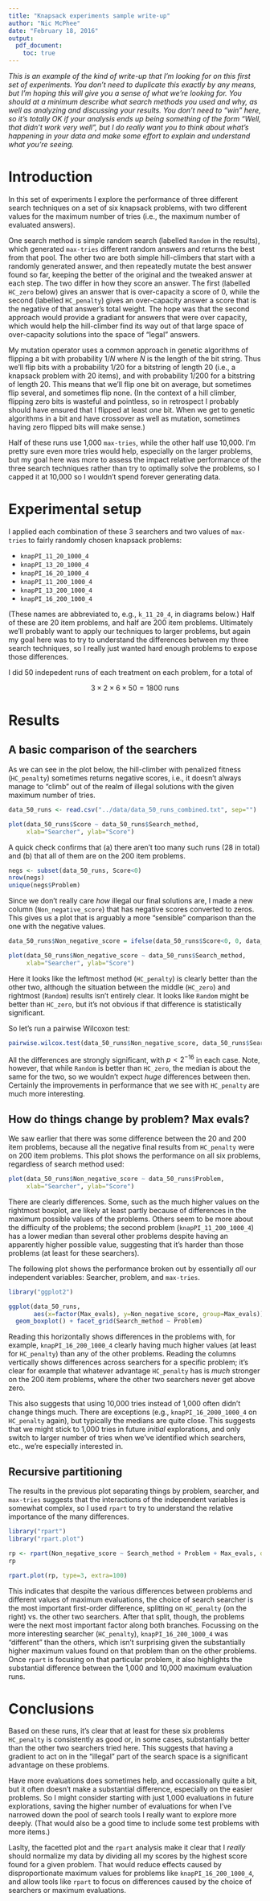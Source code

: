 ```yaml
---
title: "Knapsack experiments sample write-up"
author: "Nic McPhee"
date: "February 18, 2016"
output: 
  pdf_document:
    toc: true
---
```


_This is an example of the kind of write-up that I'm looking for on this first set of experiments. You don't need to duplicate this exactly by any means, but I'm hoping this will give you a sense of what we're looking for. You should at a minimum describe what search methods you used and why, as well as analyzing and discussing your results. You don't need to "win" here, so it's totally OK if your analysis ends up being something of the form "Well, that didn't work very well", but I do really want you to think about what's happening in your data and make some effort to explain and understand what you're seeing._

# Introduction

In this set of experiments I explore the performance of three different search techniques on a set of six knapsack problems, with two different values for the maximum number of tries (i.e., the maximum number of evaluated answers).

One search method is simple random search (labelled `Random` in the results), which generated `max-tries` different random answers and returns the best from that pool. The other two are both simple hill-climbers that start with a randomly generated answer, and then repeatedly mutate the best answer found so far, keeping the better of the original and the tweaked answer at each step. The two differ in how they score an answer. The first (labelled `HC_zero` below) gives an answer that is over-capacity a score of 0, while the second (labelled `HC_penalty`) gives an over-capacity answer a score that is the negative of that answer's total weight. The hope was that the second approach would provide a gradiant for answers that were over capacity, which would help the hill-climber find its way out of that large space of over-capacity solutions into the space of "legal" answers.

My mutation operator uses a common approach in genetic algorithms of flipping a bit with probability $1/N$ where $N$ is the length of the bit string. Thus we'll flip bits with a probability $1/20$ for a bitstring of length 20 (i.e., a knapsack problem with 20 items), and with probability $1/200$ for a bitstring of length 20. This means that we'll flip one bit on average, but sometimes flip several, and sometimes flip none. (In the context of a hill climber, flipping zero bits is wasteful and pointless, so in retrospect I probably should have ensured that I flipped at least _one_ bit. When we get to genetic algorithms in a bit and have crossover as well as mutation, sometimes having zero flipped bits will make sense.)

Half of these runs use 1,000 `max-tries`, while the other half use 10,000. I'm pretty sure even more tries would help, especially on the larger problems, but my goal here was more to assess the impact relative performance of the three search techniques rather than try to optimally solve the problems, so I capped it at 10,000 so I wouldn't spend forever generating data.

# Experimental setup

I applied each combination of these 3 searchers and two values of `max-tries` to fairly randomly chosen knapsack problems:

* `knapPI_11_20_1000_4`
* `knapPI_13_20_1000_4` 
* `knapPI_16_20_1000_4`
* `knapPI_11_200_1000_4`
* `knapPI_13_200_1000_4`
* `knapPI_16_200_1000_4`

(These names are abbreviated to, e.g., `k_11_20_4`, in diagrams below.) Half of these are 20 item problems, and half are 200 item problems. Ultimately we'll probably want to apply our techniques to larger problems, but again my goal here was to try to understand the differences between my three search techniques, so I really just wanted hard enough problems to expose those differences.

I did 50 indepedent runs of each treatment on each problem, for a total of

$$3 \times 2 \times 6 \times 50 = 1800 \textrm{ runs}$$

# Results

## A basic comparison of the searchers

As we can see in the plot below, the hill-climber with penalized fitness (`HC_penalty`) sometimes returns negative scores, i.e., it doesn't always manage to "climb" out of the realm of illegal solutions with the given maximum number of tries.

```r
data_50_runs <- read.csv("../data/data_50_runs_combined.txt", sep="")

plot(data_50_runs$Score ~ data_50_runs$Search_method,
     xlab="Searcher", ylab="Score")
```

A quick check confirms that (a) there aren't too many such runs (28 in total) and (b) that all of them are on the 200 item problems.

```r
negs <- subset(data_50_runs, Score<0)
nrow(negs)
unique(negs$Problem)
```

Since we don't really care _how_ illegal our final solutions are, I made a new column (`Non_negative_score`) that has negative scores converted to zeros. This gives us a plot that is arguably a more "sensible" comparison than the one with the negative values.

```r
data_50_runs$Non_negative_score = ifelse(data_50_runs$Score<0, 0, data_50_runs$Score)

plot(data_50_runs$Non_negative_score ~ data_50_runs$Search_method,
     xlab="Searcher", ylab="Score")
```

Here it looks like the leftmost method (`HC_penalty`) is clearly better than the other two, although the situation between the middle (`HC_zero`) and rightmost (`Random`) results isn't entirely clear. It looks like `Random` might be better than `HC_zero`, but it's not obvious if that difference is statistically significant.

So let's run a pairwise Wilcoxon test:

```r
pairwise.wilcox.test(data_50_runs$Non_negative_score, data_50_runs$Search_method)
```

All the differences are strongly significant, with $p<2^{-16}$ in each case. Note, however, that while `Random` is better than `HC_zero`, the median is about the same for the two, so we wouldn't expect _huge_ differences between then. Certainly the improvements in performance that we see with `HC_penalty` are much more interesting.

## How do things change by problem? Max evals?

We saw earlier that there was some difference between the 20 and 200 item problems, because all the negative final results from `HC_penalty` were on 200 item problems. This plot shows the performance on all six problems, regardless of search method used:

```r
plot(data_50_runs$Non_negative_score ~ data_50_runs$Problem,
     xlab="Searcher", ylab="Score")
```

There are clearly differences. Some, such as the much higher values on the rightmost boxplot, are likely at least partly because of differences in the maximum possible values of the problems. Others seem to be more about the difficulty of the problems; the second problem (`knapPI_11_200_1000_4`) has a lower median than several other problems despite having an apparently higher possible value, suggesting that it's harder than those problems (at least for these searchers).

The following plot shows the performance broken out by essentially _all_ our independent variables: Searcher, problem, and `max-tries`.

```r
library("ggplot2")

ggplot(data_50_runs, 
       aes(x=factor(Max_evals), y=Non_negative_score, group=Max_evals)) + 
  geom_boxplot() + facet_grid(Search_method ~ Problem)
```

Reading this horizontally shows differences in the problems with, for example, `knapPI_16_200_1000_4` clearly having much higher values (at least for `HC_penalty`) than any of the other problems. Reading the columns vertically shows differences across searchers for a specific problem; it's clear for example that whatever advantage `HC_penalty` has is *much* stronger on the 200 item problems, where the other two searchers never get above zero.

This also suggests that using 10,000 tries instead of 1,000 often didn't change things much. There are exceptions (e.g., `knapPI_16_2000_1000_4` on `HC_penalty` again), but typically the medians are quite close. This suggests that we might stick to 1,000 tries in future _initial_ explorations, and only switch to larger number of tries when we've identified which searchers, etc., we're especially interested in.

## Recursive partitioning

The results in the previous plot separating things by problem, searcher, and `max-tries` suggests that the interactions of the independent variables is somewhat complex, so I used `rpart` to try to understand the relative importance of the many differences.

```r
library("rpart")
library("rpart.plot")

rp <- rpart(Non_negative_score ~ Search_method + Problem + Max_evals, data=data_50_runs)
rp

rpart.plot(rp, type=3, extra=100)
```

This indicates that despite the various differences between problems and different values of maximum evaluations, the choice of search searcher is the most important first-order difference, splitting on `HC_penalty` (on the right) vs. the other two searchers. After that split, though, the problems were the next most important factor along both branches. Focussing on the more interesting searcher (`HC_penalty`), `knapPI_16_200_1000_4` was "different" than the others, which isn't surprising given the substantially higher maximum values found on that problem than on the other problems. Once `rpart` is focusing on that particular problem, it also highlights the substantial difference between the 1,000 and 10,000 maximum evaluation runs.

# Conclusions

Based on these runs, it's clear that at least for these six problems `HC_penalty` is consistently as good or, in some cases, substantially better than the other two searchers tried here. This suggests that having a gradient to act on in the "illegal" part of the search space is a significant advantage on these problems.

Have more evaluations does sometimes help, and occassionally quite a bit, but it often doesn't make a substantial difference, especially on the easier problems. So I might consider starting with just 1,000 evaluations in future explorations, saving the higher number of evaluations for when I've narrowed down the pool of search tools I really want to explore more deeply. (That would also be a good time to include some test problems with more items.)

Laslty, the facetted plot and the `rpart` analysis make it clear that I _really_ should normalize my data by dividing all my scores by the highest score found for a given problem. That would reduce effects caused by disproportionate maximum values for problems like `knapPI_16_200_1000_4`, and allow tools like `rpart` to focus on differences caused by the choice of searchers or maximum evaluations.